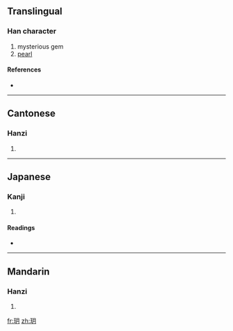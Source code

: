 ==Translingual==

===Han character===
{{Han char|rn=96|rad=玉|as=04|sn=8|four=1712<sub>0</sub>|canj=一土月 (MGB), X一土月 (XMGB)}}

# mysterious gem
# [[pearl]]

====References====
* {{Han ref|kx=0728.100|dkj=20867|hdz=21104.150|uh=73A5|ud=29605|bh=AAB5|bd=43701}}

----

==Cantonese==

===Hanzi===
{{yue-hanzi|jyut=|y=yut6}}

# {{defn|Cantonese|sort=玉04}}

----

==Japanese==

===Kanji===
{{ja-kanji|grade=|rs=玉04}}

# {{defn|Japanese|sort=玉04}}

====Readings====
* {{ja-readings|on=[[げつ]] (getsu), [[がち]] (gachi)|kun=}}

----

==Mandarin==

===Hanzi===
{{cmn-hanzi|pin=[[wàn]] ([[wan4]]), [[yuè]] ([[yue4]])|wg=wan<sup>4</sup>, yüeh<sup>4</sup>}}

# {{defn|Mandarin|sort=玉04}}

[[fr:玥]]
[[zh:玥]]
